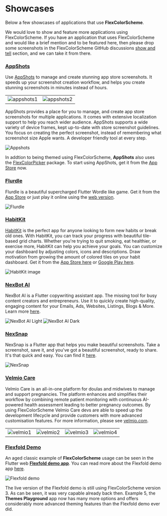 # Showcases

Below a few showcases of applications that use **FlexColorScheme**.

We would love to show and feature more applications using FlexColorScheme. If you have an application that uses FlexColorScheme and would like a brief mention and to be featured here, then please drop some screenshots in the FlexColorScheme GitHub discussions [show and tell](https://github.com/rydmike/flex_color_scheme/discussions/categories/show-and-tell) section, and we can take it from there.


### [AppShots](https://apps.apple.com/in/app/appshots-screenshot-creator/id6445986661)

Use [AppShots](https://apps.apple.com/in/app/appshots-screenshot-creator/id6445986661) to manage and create stunning app store screenshots. It speeds up your screenshot creation workflow, and helps you create stunning screenshots in minutes instead of hours.

<table>
  <tr>
    <td><Image src="https://github.com/rydmike/flex_color_scheme_docs/blob/master/docs/images/appshots1.png?raw=true" zoom alt="appshots1" /> </td>
    <td><Image src="https://github.com/rydmike/flex_color_scheme_docs/blob/master/docs/images/appshots2.png?raw=true" zoom alt="appshots2" /> </td>
  </tr>
</table>

AppShots provides a place for you to manage, and create app store screenshots for multiple applications. It comes with extensive localization support to help you reach wider audience. AppShots supports a wide variety of device frames, kept up-to-date with store screenshot guidelines. You focus on creating the perfect screenshot, instead of remembering what screenshot size Apple wants. A developer friendly tool at every step.

<Image src="https://github.com/rydmike/flex_color_scheme_docs/blob/master/docs/images/appshots3.png?raw=true" zoom alt="Appshots" caption="AppShots offers flexible and intuitive screenshot editing tools" />

In addtion to being themed using FlexColorScheme, **AppShots** also uses the [FlexColorPicker](https://pub.dev/packages/flex_color_picker) package. To start using AppShots, get it from the [App Store](https://apps.apple.com/in/app/appshots-screenshot-creator/id6445986661) now.


### [Flurdle](https://flurdle.momar.me)

Flurdle is a beautiful supercharged Flutter Wordle like game. Get it from the [App Store](https://apps.apple.com/app/id1618767506) or just play it online using the [web version](https://flurdle.momar.me).

<Image src="https://github.com/rydmike/flex_color_scheme_docs/blob/master/docs/images/flurdle.png?raw=true" zoom alt="Flurdle" caption="Flurdle - a supercharged Flutter Wordle" />

### [HabitKit](https://www.habitkit.app)

[HabitKit](https://www.habitkit.app) is the perfect app for anyone looking to form new habits or break old ones. With HabitKit, you can track your progress with beautiful tile-based grid charts. Whether you're trying to quit smoking, eat healthier, or exercise more, HabitKit can help you achieve your goals. You can customize your dashboard by adjusting colors, icons and descriptions. Draw motivation from growing the amount of colored tiles on your habit dashboard. Get it from the [App Store here](https://apps.apple.com/vg/app/habit-tracker-habitkit/id6443918070) or [Google Play here](https://play.google.com/store/apps/details?id=com.roehl.habitkit).

<Image src="https://github.com/rydmike/flex_color_scheme_docs/blob/master/docs/images/habitkit.png?raw=true" zoom alt="HabitKit image" />

### [NexBot AI](https://nexbot.ai)

NexBot AI is a Flutter copywriting assistant app. The missing tool for busy content creators and entrepreneurs. Use it to quickly create high-quality, engaging content for your Emails, Ads, Websites, Listings, Blogs & More. Learn more [here](https://nexbot.ai).

<Image src="https://github.com/rydmike/flex_color_scheme_docs/blob/master/docs/images/NexBotAiLight.png?raw=true" zoom alt="NexBot AI Light" caption="NexBot AI in a light theme made with FlexColorScheme" />

<Image src="https://github.com/rydmike/flex_color_scheme_docs/blob/master/docs/images/NexBotAiDark.png?raw=true" zoom alt="NexBot AI Dark" caption="NexBot AI in a dark theme made with FlexColorScheme" />


### [NexSnap](https://www.nexsnap.app)

NexSnap is a Flutter app that helps you make beautiful screenshots. Take a screenshot, save it, and you've got a beautiful screenshot, ready to share. It's that quick and easy. You can find it [here](https://www.nexsnap.app).

<Image src="https://github.com/rydmike/flex_color_scheme_docs/blob/master/docs/images/NexSnap.png?raw=true" zoom alt="NexSnap" caption="NexSnap in a dark theme made with FlexColorScheme" />

### [Velmio Care](https://velmio.com/care)

Velmio Care is an all-in-one platform for doulas and midwives to manage and support pregnancies. The platform enhances and simplifies their workflow by combining remote patient monitoring with continuous AI-powered health assessment leading to better pregnancy outcomes. By using FlexColorScheme Velmio Care devs are able to speed up the development lifecycle and provide customers with more advanced customisation features. For more information, please see [velmio.com](https://velmio.com/).

<table>
  <tr>
    <td><Image src="https://github.com/rydmike/flex_color_scheme_docs/blob/master/docs/images/velmio1.png?raw=true" zoom alt="velmio1" /> </td>
    <td><Image src="https://github.com/rydmike/flex_color_scheme_docs/blob/master/docs/images/velmio2.png?raw=true" zoom alt="velmio2" /> </td>
    <td><Image src="https://github.com/rydmike/flex_color_scheme_docs/blob/master/docs/images/velmio3.png?raw=true" zoom alt="velmio3" /> </td>
    <td><Image src="https://github.com/rydmike/flex_color_scheme_docs/blob/master/docs/images/velmio4.png?raw=true" zoom alt="velmio4" /> </td>
  </tr>
</table>

### [Flexfold Demo](https://rydmike.com/demoflexfold)

An aged classic example of **FlexColorScheme** usage can be seen in the Flutter web [**Flexfold demo app**](https://rydmike.com/demoflexfold). You can read more about the Flexfold demo app [here](https://rydmike.com/flexfold).

<Image src="https://rydmike.com/assets/FoldTheme1.gif?raw=true" zoom alt="Flexfold demo" caption="Flexfold demo" />

The live version of the Flexfold demo is still using FlexColorScheme version 3. As can be seen, it was very capable already back then. Example 5, the **Themes Playground** app now has many more options and offers considerably more advanced theming features than the Flexfold demo ever did.
